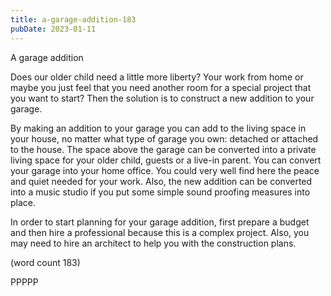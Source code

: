 ```yaml
---
title: a-garage-addition-183
pubDate: 2023-01-11
---
```


A garage addition


Does our older child need a little more liberty? Your work from home or 
maybe you just feel that you need another room for a special project 
that you want to start? Then the solution is to construct a 
new addition to your garage.

By making an addition to your garage you can add to the living space in
your house, no matter what type of garage you own: detached or 
attached to the house. The space above the garage can be converted into
a private living space for your older child, guests or a live-in parent. 
You can convert your garage into your home office. You could very well
find here the peace and quiet needed  for your work. Also, the new addition
can be converted into a music studio if you put some simple sound
proofing measures into place.

In order to start planning for your garage addition, first prepare 
a budget and then hire a professional because this is a complex 
project. Also, you may need to hire an architect to help you with 
the construction plans.

(word count 183)

PPPPP